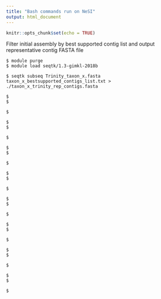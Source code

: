 ---
title: "Bash commands run on NeSI"
output: html_document
---

```{r setup, include=FALSE}
knitr::opts_chunk$set(echo = TRUE)
```

Filter initial assembly by best supported contig list and output representative contig FASTA file
```{console}
$ module purge
$ module load seqtk/1.3-gimkl-2018b

$ seqtk subseq Trinity_taxon_x.fasta taxon_x_bestsupported_contigs_list.txt > ./taxon_x_trinity_rep_contigs.fasta
```

```{console}
$ 
$ 

$ 
```



```{console}
$ 
$ 

$ 
```



```{console}
$ 
$ 

$ 
```



```{console}
$ 
$ 

$ 
```



```{console}
$ 
$ 

$ 
```



```{console}
$ 
$ 

$ 
```



```{console}
$ 
$ 

$ 
```



```{console}
$ 
$ 

$ 
```
